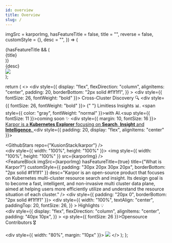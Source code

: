 ```yaml
---
id: overview
title: Overview
slug: /
---
```



  imgSrc = karporImg,
  hasFeatureTitle = false,
  title = "",
  reverse = false,
  customStyle = {},
  desc = "",
}) => (
  <div
    style={{
      display: "flex",
      alignItems: "center",
      padding: "40px 0",
      ...customStyle,
      flexDirection: reverse ? "row-reverse" : "row",
    }}
  >
    <div style={{ width: "50%" }}>
      {hasFeatureTitle && (
        <div style={{ fontSize: 20, padding: "0px 20px" }}>{title}</div>
      )}
      <div style={{ textIndent: "2em", padding: "10px 20px" }}>{desc}</div>
    </div>
    <div style={{ width: "50%", padding: "20px 20px" }}>
      <img src={imgSrc} />
    </div>
  </div>
);

  return (
    <>
      <div
        style={{
          display: "flex",
          flexDirection: "column",
          alignItems: "center",
          padding: 20,
          borderBottom: "2px solid #f1f1f1",
        }}
      >
        <div style={{ fontSize: 26, fontWeight: "bold" }}>
          Cross-Cluster Discovery 🔍
        </div>
        <div style={{ fontSize: 26, fontWeight: "bold" }}>
          {" "}
          Limitless Insights 📊. <span style={{ color: "gray", fontWeight:
          "normal" }}>with AI.<sup
          style={{ fontSize: 11 }}>coming soon </sup></span>✨
        </div>
        <div style={{ margin: 10, fontSize: 16 }}>
          <u>Karpor is a <strong>Kubernetes Explorer</strong> focusing on <b>Search</b>, 
          <b> Insight</b> and <b>Intelligence</b>. </u>
        </div>
        <div style={{ padding: 20, display: "flex", alignItems: "center" }}>
          <div>
            <KarporButton
              url="https://karpor-demo.kusionstack.io"
              btnText="Demo"
            />
          </div>
          <div>
            <GithubStars repo={"KusionStack/karpor"} />
          </div>
        </div>
        <div style={{ width: "100%", height: "100%" }}>
          <img style={{ width: "100%", height: "100%" }} src={karporImg} />
        </div>
      </div>
      <div>
        <FeatureBlock
          imgSrc={karporImg}
          hasFeatureTitle={true}
          title={"What is Karpor?"}
          customStyle={{ padding: "30px 20px 30px 20px", borderBottom: "2px solid #f1f1f1" }}
          desc="Karpor is an open-source product that focuses on Kubernetes multi-cluster resource search and insight. Its design goal is to become a fast, intelligent, and non-invasive multi cluster data plane, aimed at helping users more efficiently utilize and understand the resource situation of each cluster."
        />
        <div style={{ padding: "20px 0", borderBottom: "2px solid #f1f1f1" }}>
          <div
            style={{
              width: "100%",
              textAlign: "center",
              paddingTop: 20,
              fontSize: 26,
            }}
          >
            Highlights 💡
          </div>
          <FeatureBlock
            reverse={true}
            imgSrc={helmImg}
            hasFeatureTitle = {true}
            title="Lightweight and easy to setup. One helm is done. 🚀"
            desc="If you already have a kubernetes cluster and helm tool, you can install Karpor with just one click."
          />
          <FeatureBlock
            reverse={false}
            imgSrc={searchImg}
            hasFeatureTitle = {true}
            title="User friendly search way. ⚡️"
            desc="Karpor offers a nifty SQL query feature that allows you to search and filter all Kubernetes resources within managed clusters using familiar SQL syntax and provides targeted optimizations and enhancements for multi-cluster resource searches."
          />
          <FeatureBlock
            reverse={true}
            imgSrc={complianceImg}
            hasFeatureTitle = {true}
            title="Security compliance. 🔒"
            desc="Karpor automatically detects and evaluates whether all resources in the current resource or resource group comply with specific compliance standards and security policies, helping you ensure the security and compliance of the cluster and resources."
          />
        </div>
      </div>
      <div
        style={{
            display: "flex",
            flexDirection: "column",
            alignItems: "center",
            padding: "40px 10px",
          }}
        >
        <p style={{ fontSize: 26 }}>Opensource Contributors 🎖️</p>
        <div style={{ width: "80%", margin: "10px" }}>
          <img src="https://contrib.rocks/image?repo=KusionStack/kusion" />
        </div>
      </div>
    </>
  );
};

<Content />

<!--
## Karpor vs. Others

|                                | **Karpor** | **Kubevious** | **Clusterpedia** | **Kubeview** | **Kubernetes Dashboard** |
| ------------------------------ | ----------- | ------------- | ---------------- | ------------ | ------------------------ |
| Kubernetes-Native Support      | ✅           | ✅             | ✅                | ✅            | ✅                        |
| Resource Search                | ✅           | ✅             | ✅                | ✅            | ✅                        |
| Multi-Cluster Management       | ✅           | ✅             | ✅                | ❌            | ❌                        |
| Resource Sync                  | ✅           | ❌             | ✅                | ❌            | ❌                        |
| Cross-Cluster Search           | ✅           | ✅             | ✅                | ❌            | ❌                        |
| Web UI                         | ✅           | ✅             | ❌                | ✅            | ✅                        |
| Resource Relationship Topology | ✅           | ✅             | ❌                | ✅            | ❌                        |
| Security Compliance            | ✅           | ✅             | ❌                | ❌            | ❌                        |
| Logic View                     | ✅           | ❌             | ❌                | ❌            | ❌                        |

-->

